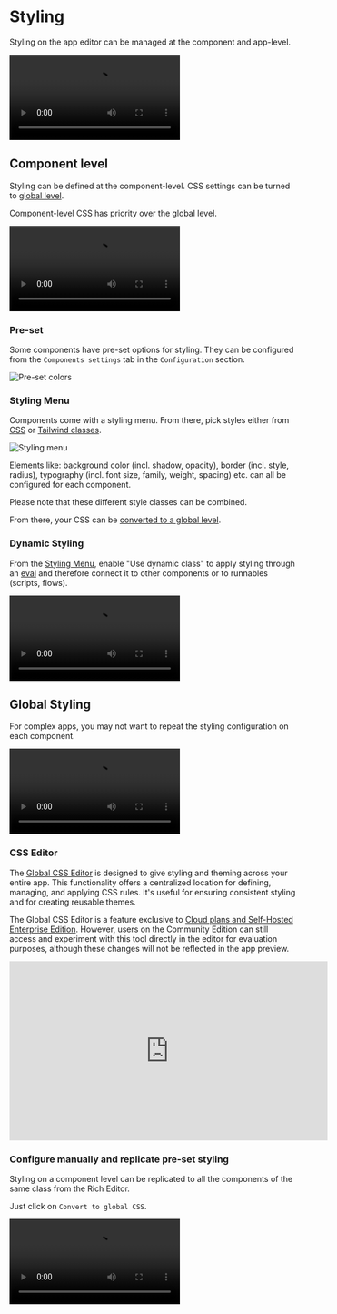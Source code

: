 
# Styling

Styling on the app editor can be managed at the component and app-level.

<video
	className="border-2 rounded-xl object-cover w-full h-full dark:border-gray-800"
	autoPlay
	controls
	src="/videos/app_styling.mp4"
/>

## Component level

Styling can be defined at the component-level. CSS settings can be turned to [global level](#global-styling).

Component-level CSS has priority over the global level.

<video
	className="border-2 rounded-xl object-cover w-full h-full dark:border-gray-800"
	controls
	src="/videos/styling_component.mp4"
/>

### Pre-set

Some components have pre-set options for styling. They can be configured from the `Components settings` tab in the `Configuration` section.

![Pre-set colors](../../assets/apps/8_app_styling/pre_set_colors.png.webp)

### Styling Menu

Components come with a styling menu. From there, pick styles either from [CSS](https://www.w3schools.com/html/html_css.asp) or [Tailwind classes](https://tailwind.build/classes).

![Styling menu](../../assets/apps/8_app_styling/styling_menu.png "Styling menu")

Elements like: background color (incl. shadow, opacity), border (incl. style, radius), typography (incl. font size, family, weight, spacing) etc. can all be configured for each component.

Please note that these different style classes can be combined.

From there, your CSS can be [converted to a global level](#configure-manually-and-replicate-pre-set-styling).

### Dynamic Styling

From the [Styling Menu](#styling-menu), enable "Use dynamic class" to apply styling through an [eval](../3_app-runnable-panel.mdx#evals) and therefore connect it to other components or to runnables (scripts, flows).

<video
	className="border-2 rounded-xl object-cover w-full h-full dark:border-gray-800"
	controls
	src="/videos/dynamic_styling.mp4"
/>

## Global Styling

For complex apps, you may not want to repeat the styling configuration on each component.

<video
	className="border-2 rounded-xl object-cover w-full h-full dark:border-gray-800"
	controls
	src="/videos/global_styling.mp4"
/>

### CSS Editor

The [Global CSS Editor](../9_css_editor.mdx) is designed to give styling and theming across your entire app. This functionality offers a centralized location for defining, managing, and applying CSS rules. It's useful for ensuring consistent styling and for creating reusable themes.

The Global CSS Editor is a feature exclusive to [Cloud plans and Self-Hosted Enterprise Edition](/pricing). However, users on the Community Edition can still access and experiment with this tool directly in the editor for evaluation purposes, although these changes will not be reflected in the app preview.

<iframe
	width="560"
	height="315"
	src="https://www.youtube.com/embed/6_MjKgbdCFQ?vq=hd1080"
	title="YouTube video player"
	frameborder="0"
	allow="accelerometer; autoplay; clipboard-write; encrypted-media; gyroscope; picture-in-picture; web-share"
	allowFullScreen="true"
></iframe>

<br />

<div className="grid grid-cols-2 gap-2 my-4">
	<DocCard
		title="CSS Editor"
		description="The Global CSS Editor is designed to give styling and theming across your entire app."
		href="/docs/apps/css_editor"
		color="orange"
	/>
</div>

### Configure manually and replicate pre-set styling

Styling on a component level can be replicated to all the components of the same class from the Rich Editor.

Just click on `Convert to global CSS`.

<video
	className="border-2 rounded-xl object-cover w-full h-full dark:border-gray-800"
	controls
	src="/videos/copy_style_global_css.mp4"
/>
